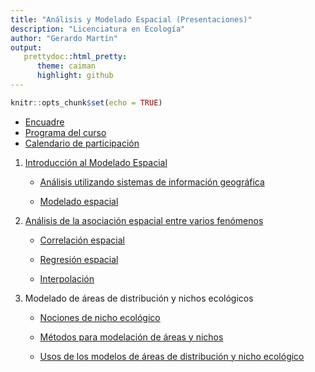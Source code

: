 ```yaml
---
title: "Análisis y Modelado Espacial (Presentaciones)"
description: "Licenciatura en Ecología"
author: "Gerardo Martín"
output:
   prettydoc::html_pretty:
      theme: caiman
      highlight: github
---
```


```r
knitr::opts_chunk$set(echo = TRUE)
```

- [Encuadre](Encuadre.pdf)
- [Programa del curso](Programa.pdf)
- [Calendario de participación](Calendario-participacion.pdf)
    
1. [Introducción al Modelado Espacial](Unidad-1/Introduccion.pdf)

    - [Análisis utilizando sistemas de información geográfica](Unidad-1/Analisis-SIG.pdf)
    
    - [Modelado espacial](Unidad-1/Modelado-espacial.pdf)
          
2. [Análisis de la asociación espacial entre varios fenómenos](Unidad-2/Intro-asociacion.pdf)

    - [Correlación espacial](Unidad-2/Correlacion.pdf)
    
    - [Regresión espacial](Unidad-2/Regresion.pdf)
    
    - [Interpolación](Unidad-2/Interpolacion.pdf)
    
3. Modelado de áreas de distribución y nichos ecológicos

    - [Nociones de nicho ecológico](Unidad-3/Nociones.pdf)

    - [Métodos para modelación de áreas y nichos](Unidad-3/Metodos.pdf)
    
    - [Usos de los modelos de áreas de distribución y nicho ecológico](Unidad-3/Usos.pdf)
    
